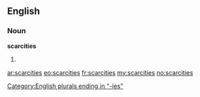 ==English==

===Noun===
'''scarcities'''

# {{plural of|[[scarcity]]}}

[[Category:English plurals ending in "-ies"]]

[[ar:scarcities]]
[[eo:scarcities]]
[[fr:scarcities]]
[[my:scarcities]]
[[no:scarcities]]